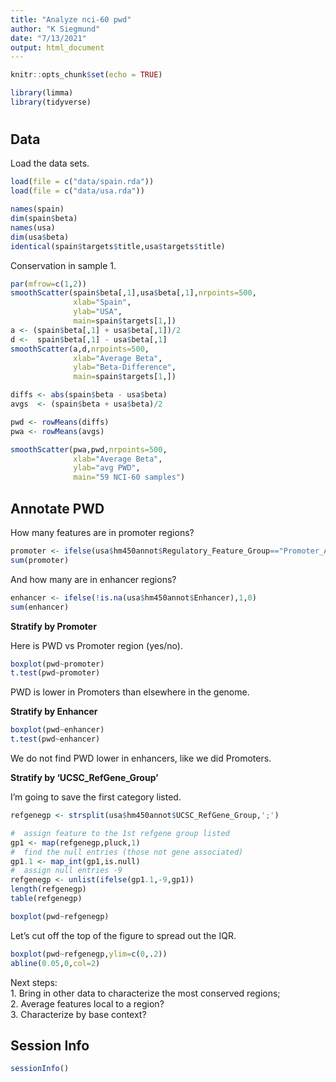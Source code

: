 ```yaml
---
title: "Analyze nci-60 pwd"
author: "K Siegmund"
date: "7/13/2021"
output: html_document
---
```


```r
knitr::opts_chunk$set(echo = TRUE)
```

```r
library(limma)
library(tidyverse)
```

# {.tabset}

## Data

Load the data sets.
```r
load(file = c("data/spain.rda"))
load(file = c("data/usa.rda"))
```

```r
names(spain)
dim(spain$beta)
names(usa)
dim(usa$beta)
identical(spain$targets$title,usa$targets$title)
```

Conservation in sample 1.

```r
par(mfrow=c(1,2))
smoothScatter(spain$beta[,1],usa$beta[,1],nrpoints=500,
              xlab="Spain",
              ylab="USA",
              main=spain$targets[1,])
a <- (spain$beta[,1] + usa$beta[,1])/2
d <-  spain$beta[,1] - usa$beta[,1]
smoothScatter(a,d,nrpoints=500,
              xlab="Average Beta",
              ylab="Beta-Difference",
              main=spain$targets[1,])
```

```r
diffs <- abs(spain$beta - usa$beta)
avgs  <- (spain$beta + usa$beta)/2

pwd <- rowMeans(diffs)
pwa <- rowMeans(avgs)
```

```r
smoothScatter(pwa,pwd,nrpoints=500,
              xlab="Average Beta",
              ylab="avg PWD",
              main="59 NCI-60 samples")
```

## Annotate PWD

How many features are in promoter regions?
```r
promoter <- ifelse(usa$hm450annot$Regulatory_Feature_Group=="Promoter_Associated",1,0)
sum(promoter)
```

And how many are in enhancer regions?

```r
enhancer <- ifelse(!is.na(usa$hm450annot$Enhancer),1,0)
sum(enhancer)
```

**Stratify by Promoter**

Here is PWD vs Promoter region (yes/no).
```r
boxplot(pwd~promoter)
t.test(pwd~promoter)
```

PWD is lower in Promoters than elsewhere in the genome.

**Stratify by Enhancer**

```r
boxplot(pwd~enhancer)
t.test(pwd~enhancer)
```

We do not find PWD lower in enhancers, like we did Promoters.

**Stratify by 'UCSC_RefGene_Group'**

I'm going to save the first category listed.

```r
refgenegp <- strsplit(usa$hm450annot$UCSC_RefGene_Group,';')

#  assign feature to the 1st refgene group listed
gp1 <- map(refgenegp,pluck,1)
#  find the null entries (those not gene associated)
gp1.1 <- map_int(gp1,is.null)
#  assign null entries -9 
refgenegp <- unlist(ifelse(gp1.1,-9,gp1))
length(refgenegp)
table(refgenegp)
```

```r
boxplot(pwd~refgenegp)
```

Let's cut off the top of the figure to spread out the IQR.
```r
boxplot(pwd~refgenegp,ylim=c(0,.2))
abline(0.05,0,col=2)
```

Next steps:   
1. Bring in other data to characterize the most conserved regions;  
2. Average features local to a region?   
3. Characterize by base context?

## Session Info

```r
sessionInfo()
```

